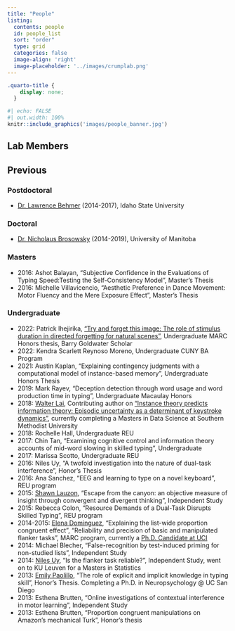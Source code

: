 ```yaml
---
title: "People"
listing:
  contents: people
  id: people_list
  sort: "order"
  type: grid
  categories: false
  image-align: 'right'
  image-placeholder: '../images/crumplab.png'
---
```


```css
.quarto-title {
    display: none;
  }
```

```r
#| echo: FALSE
#| out.width: 100%
knitr::include_graphics('images/people_banner.jpg')
```

## Lab Members

::: {#people_list}

:::

## Previous

### Postdoctoral

-   [Dr. Lawrence Behmer](https://www.isu.edu/psych/people/faculty/facultyandstaff/lawrence-p-behmer-jr-phd.html) (2014-2017), Idaho State University

### Doctoral

-   [Dr. Nicholaus Brosowsky](https://nbrosowsky.github.io/index.html) (2014-2019), University of Manitoba

### Masters

-   2016: Ashot Balayan, "Subjective Confidence in the Evaluations of Typing Speed:Testing the Self-Consistency Model", Master's Thesis
-   2016: Michelle Villavicencio, "Aesthetic Preference in Dance Movement: Motor Fluency and the Mere Exposure Effect", Master's Thesis

### Undergraduate

-   2022: Patrick Ihejirika, ["Try and forget this image: The role of stimulus duration in directed forgetting for natural scenes"](https://www.crumplab.com/PatrickHonorsThesis/), Undergraduate MARC Honors thesis, Barry Goldwater Scholar
-   2022: Kendra Scarlett Reynoso Moreno, Undergraduate CUNY BA Program
-   2021: Austin Kaplan, "Explaining contingency judgments with a computational model of instance-based memory", Undergraduate Honors Thesis
-   2019: Mark Rayev, "Deception detection through word usage and word production time in typing", Undergraduate Macaulay Honors
-   2018: [Walter Lai](https://www.linkedin.com/in/walter-lai-31395b181), Contributing author on ["Instance theory predicts information theory: Episodic uncertainty as a determinant of keystroke dynamics"](https://crumplab.github.io/EntropyTyping/index.html), currently completing a Masters in Data Science at Southern Methodist University
-   2018: Rochelle Hall, Undergraduate REU
-   2017: Chin Tan, "Examining cognitive control and information theory accounts of mid-word slowing in skilled typing", Undergraduate
-   2017: Marissa Scotto, Undergraduate REU
-   2016: Niles Uy, "A twofold investigation into the nature of dual-task interference", Honor's Thesis
-   2016: Ana Sanchez, "EEG and learning to type on a novel keyboard", REU program
-   2015: [Shawn Lauzon](https://ca.linkedin.com/public-profile/in/shawnlauzon?challengeId=AQFcIfKDBrAmIwAAAXeRzrHYBkBMThytBYhCccIDOoXwmYQi8c63SVZAcQYiJ3KmAnk1nUFkmVmCtZt_uAQLcprxdAvToBGp4g&submissionId=07d8640c-98bc-6216-77a1-f4946022cd2e), "Escape from the canyon: an objective measure of insight through convergent and divergent thinking", Independent Study
-   2015: Rebecca Colon, "Resource Demands of a Dual-Task Disrupts Skilled Typing", REU program
-   2014-2015: [Elena Dominguez](https://www.blackinneuro.com/profiles/elena-dominguez), "Explaining the list-wide proportion congruent effect", "Reliability and precision of basic and manipulated flanker tasks", MARC program, currently a [Ph.D. Candidate at UCI](https://faculty.sites.uci.edu/starklab/elena-dominguez/)
-   2014: Michael Blecher, "False-recognition by test-induced priming for non-studied lists", Independent Study
-   2014: [Niles Uy](https://www.linkedin.com/in/niles-uy?trk=public_profile_browsemap_profile-result-card_result-card_full-click), "Is the flanker task reliable?", Independent Study, went on to KU Leuven for a Masters in Statistics
-   2013: [Emily Paolillo](https://clinpsyc.sdsu.edu/emily-paolillo/), "The role of explicit and implicit knowledge in typing skill", Honor's Thesis. Completing a Ph.D. in Neuropsychology \@ UC San Diego
-   2013: Esthena Brutten, "Online investigations of contextual interference in motor learning", Independent Study
-   2013: Esthena Brutten, "Proportion congruent manipulations on Amazon's mechanical Turk", Honor's thesis
